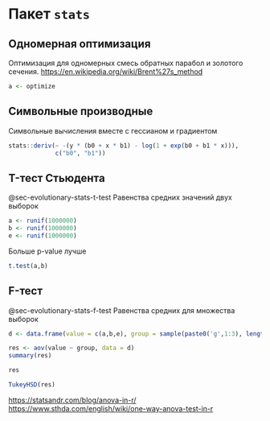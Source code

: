 # Пакет `stats` {#sec-r-tools-stats}

## Одномерная оптимизация {#sec-r-tools-stats-optimize}

Оптимизация для одномерных смесь обратных парабол и золотого сечения. <https://en.wikipedia.org/wiki/Brent%27s_method>

```r
a <- optimize
```

## Символьные производные {#sec-r-tools-stats-deriv}

Символьные вычисления вместе с гессианом и градиентом

```r
stats::deriv(~ -(y * (b0 + x * b1) - log(1 + exp(b0 + b1 * x))),
             c("b0", "b1"))
```

## T-тест Стьюдента {#sec-r-tools-stats-t-test}

@sec-evolutionary-stats-t-test Равенства средних значений двух выборок

```r
a <- runif(1000000)
b <- runif(1000000)
e <- runif(1000000)
```

Больше p-value лучше

```r
t.test(a,b)
```

## F-тест {#sec-r-tools-stats-f-test}

@sec-evolutionary-stats-f-test Равенства средних для множества выборок

```r
d <- data.frame(value = c(a,b,e), group = sample(paste0('g',1:3), length(a)*3, replace = TRUE))
```

```r
res <- aov(value ~ group, data = d)
summary(res)
```

```r
res
```


```r
TukeyHSD(res)
```


<https://statsandr.com/blog/anova-in-r/>
<https://www.sthda.com/english/wiki/one-way-anova-test-in-r>
